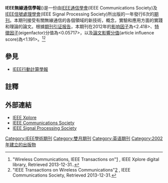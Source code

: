 {{Orphan|time=2016-12-17T10:10:55+00:00}}

{{noteTA
|T=zh-hant:IEEE無線通信學報; zh-hans:IEEE无线通信汇刊
|G1=Wireless Communications
}}
{{Infobox journal
| title = IEEE無線通信學報<br>({{lang|en|IEEE Transactions on Wireless Communications}})
| cover         = 
| editor        = Cheng-shan Xiao
| discipline    = 無線通信
| peer-reviewed = [[同行評審|同行評審]]
| language      = 英語
| former_names  = 
| abbreviation  = {{lang|en|IEEE Trans Wirel Commun}}
| publisher     = [[IEEE計算機學會|IEEE計算機學會]]
| country       = 美國
| frequency     = 雙月期刊
| history       = 2002年–目前
| openaccess    = 
| license       = 
| impact        = 2.418
| impact-year   = 2012
| website       = http://www.comsoc.org/twc
| link1         = http://ieeexplore.ieee.org/servlet/opac?punumber=7693 
| link1-name    = OPAC link
| link2         = 
| link2-name    = 
| JSTOR         = 
| OCLC          = 
| LCCN          = 2001211742
| CODEN         = ITWCAX
| ISSN          = 1536-1276
| eISSN         = 1558-2248
| boxwidth      = 
}}

'''IEEE無線通信學報'''({{lang|en|IEEE Transactions on Wireless Communications}})是一份由[[IEEE通信學會|IEEE通信學會]](IEEE Communications Society)及[[IEEE信號處理學會|IEEE信號處理學會]](IEEE Signal Processing Society)所出版的一年發行6次的[[期刊|期刊]]。本期刊接受有關無線通信的各個領域的新技術，概念，實驗和應用方面的實踐和理論的論文。根據[[期刊引证报告|期刊引证报告]]，本期刊在2012年的[[影响因子|影响因子]]為<2.418>、[[特徵因子|特徵因子]](eigenfactor)分值為<0.05717>，以及[[論文影響分值|論文影響分值]](article influence score)為<1.191>。<ref>"Wireless Communications, IEEE Transactions on"[http://ieeexplore.ieee.org/xpl/RecentIssue.jsp?punumber=7693] {{Wayback|url=http://ieeexplore.ieee.org/xpl/RecentIssue.jsp?punumber=7693 |date=20131023181704 }}, IEEE Xplore digital library, Retrieved 2013-12-31..</ref><ref>"IEEE Transactions on Wireless Communications"[http://www.comsoc.org/twc] {{Wayback|url=http://www.comsoc.org/twc |date=20131230231704 }}, IEEE Communications Society, Retrieved 2013-12-31.</ref>

==參見==
*[[IEEE行動計算學報|IEEE行動計算學報]]

==註釋==
{{reflist}}

==外部連結==
* [http://ieeexplore.ieee.org/Xplore/guesthome.jsp/ IEEE Xplore]{{Wayback|url=http://ieeexplore.ieee.org/Xplore/guesthome.jsp/ |date=20091015061955 }}
* [http://www.comsoc.org/ IEEE Communications Society]{{Wayback|url=http://www.comsoc.org/ |date=20131231040138 }}
* [https://web.archive.org/web/20080101031014/http://www.ieee.org/organizations/society/sp/index.html#pub/ IEEE Signal Processing Society]

[[Category:IEEE學術期刊|Category:IEEE學術期刊]]
[[Category:雙月期刊|Category:雙月期刊]]
[[Category:英语期刊|Category:英语期刊]]
[[Category:2002年建立的出版物|Category:2002年建立的出版物]]